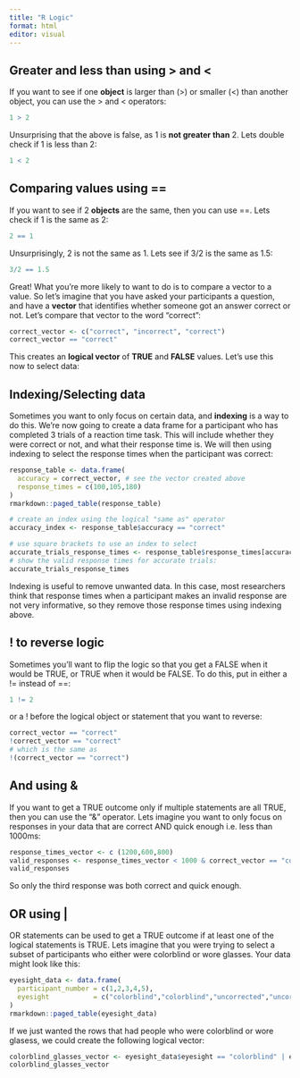 ```yaml
---
title: "R Logic"
format: html
editor: visual
---
```


## Greater and less than using > and <
If you want to see if one **object** is larger than (>) or smaller (<) than another object, you can use the > and < operators:

```r
1 > 2
```
Unsurprising that the above is false, as 1 is **not greater than** 2. Lets double check if 1 is less than 2:

```r
1 < 2
```

## Comparing values using ==

If you want to see if 2 **objects** are the same, then you can use ==. Lets check if 1 is the same as 2:

```r
2 == 1
```

Unsurprisingly, 2 is not the same as 1. Lets see if 3/2 is the same as 1.5:

```r
3/2 == 1.5
```

Great! What you're more likely to want to do is to compare a vector to a value. So let's imagine that you have asked your participants a question, and have a **vector** that identifies whether someone got an answer correct or not. Let's compare that vector to the word "correct":

```r
correct_vector <- c("correct", "incorrect", "correct")
correct_vector == "correct"
```

This creates an **logical vector** of **TRUE** and **FALSE** values. Let's use this now to select data:


## Indexing/Selecting data

Sometimes you want to only focus on certain data, and **indexing** is a way to do this. We're now going to create a data frame for a participant who has completed 3 trials of a reaction time task. This will include whether they were correct or not, and what their response time is. We will then using indexing to select the response times when the participant was correct:

```r
response_table <- data.frame(
  accuracy = correct_vector, # see the vector created above
  response_times = c(100,105,180)
)
rmarkdown::paged_table(response_table)

# create an index using the logical "same as" operator
accuracy_index <- response_table$accuracy == "correct"

# use square brackets to use an index to select
accurate_trials_response_times <- response_table$response_times[accuracy_index]
# show the valid response times for accurate trials:
accurate_trials_response_times
```

Indexing is useful to remove unwanted data. In this case, most researchers think that response times when a participant makes an invalid response are not very informative, so they remove those response times using indexing above.

## ! to reverse logic

Sometimes you'll want to flip the logic so that you get a FALSE when it would be TRUE, or TRUE when it would be FALSE. To do this, put in either a != instead of ==:

```r
1 != 2
```


or a ! before the logical object or statement that you want to reverse:

```r
correct_vector == "correct"
!correct_vector == "correct" 
# which is the same as
!(correct_vector == "correct")
```

## And using & 
If you want to get a TRUE outcome only if multiple statements are all TRUE, then you can use the "&" operator. Lets imagine you want to only focus on responses in your data that are correct AND quick enough i.e. less than 1000ms:

```r
response_times_vector <- c (1200,600,800)
valid_responses <- response_times_vector < 1000 & correct_vector == "correct"
valid_responses
```
So only the third response was both correct and quick enough.


## OR using |
OR statements can be used to get a TRUE outcome if at least one of the logical statements is TRUE. Lets imagine that you were trying to select a subset of participants who either were colorblind or wore glasses. Your data might look like this:

```r
eyesight_data <- data.frame(
  participant_number = c(1,2,3,4,5),
  eyesight           = c("colorblind","colorblind","uncorrected","uncorrected","glasses")
)
rmarkdown::paged_table(eyesight_data)
```
If we just wanted the rows that had people who were colorblind or wore glasess, we could create the following logical vector:

```r
colorblind_glasses_vector <- eyesight_data$eyesight == "colorblind" | eyesight_data$eyesight == "glasses"
colorblind_glasses_vector
```
